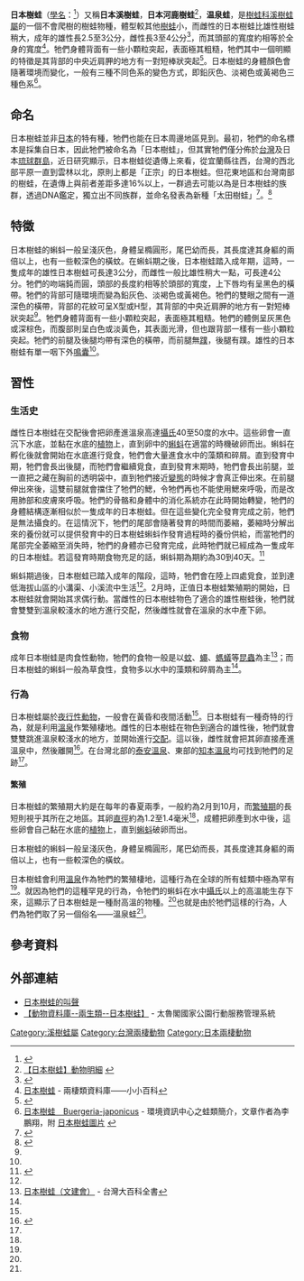{{NoteTA|1=LA|G1=Unit}}
{{speciesbox
| image = リュウキュウカジカガエル1.JPG
| status = LC | status_system = IUCN3.1
| status_ref = <ref name=IUCN>{{IUCN| id = 58783| taxon = ''Buergeria japonica''| assessor = Lue, Kuangyang| assessor2 = Chou, Wenhao| assessor3 = Kaneko, Yoshio| assessor4 = Matsui, Masafumi| last-assessor-amp = yes| assessment_year = 2004| version = 2012.1| accessdate = 17 August 2012}}</ref> 
| genus = Buergeria
| species = japonica
| authority = ({{tsl|en|Edward Hallowell (herpetologist)|愛德華·哈洛威爾 (爬蟲類學者)|Hallowell}}, 1861)
| synonyms = ''Ixalus japonicus'' <small>Hallowell, 1861</small>
}}
'''日本樹蛙'''（[[學名|學名]]：''{{lang|la|Buergeria japonica}}''<ref name="什麼是樹蛙">{{Cite web |url=http://www.froghome.idv.tw/html/class_1/rh_what.html |title=什麼是樹蛙 |access-date=2007-07-11 |archive-date=2014-01-14 |archive-url=https://web.archive.org/web/20140114022216/http://www.froghome.idv.tw/html/class_1/rh_what.html |dead-url=no }}</ref>）又稱'''日本溪樹蛙'''，'''日本河鹿樹蛙'''<ref name="animal_info">[http://animal.ymsnp.gov.tw/chinese/animal_info.asp?id=4&grpno=4 【日本樹蛙】動物明細] {{webarchive|url=https://web.archive.org/web/20071006121511/http://animal.ymsnp.gov.tw/chinese/animal_info.asp?id=4&grpno=4 |date=2007-10-06 }}</ref>，'''温泉蛙'''，是[[樹蛙科|樹蛙科]][[溪樹蛙屬|溪樹蛙屬]]的一個不會爬樹的樹蛙物種，體型較其他[[樹蛙|樹蛙]]小，而雌性的日本樹蛙比雄性樹蛙稍大，成年的雄性長2.5至3公分，雌性長3至4公分<ref name="buergeria_japonica">{{Cite web |url=http://www.froghome.idv.tw/html/class_1/buergeria_japonica.html |title=日本樹蛙　Buergeria japonica |access-date=2007-07-10 |archive-date=2018-09-30 |archive-url=https://web.archive.org/web/20180930230106/http://www.froghome.idv.tw/html/class_1/buergeria_japonica.html |dead-url=no }}</ref>，而其頭部的寬度約相等於全身的寬度<ref>[http://databook.fhk.gov.tw/amphibian/database/a0009.htm 日本樹蛙] {{webarchive|url=https://web.archive.org/web/20071010145640/http://databook.fhk.gov.tw/amphibian/database/a0009.htm |date=2007-10-10 }} - 兩棲類資料庫——小小百科</ref>。牠們身體背面有一些小顆粒突起，表面極其粗糙，牠們其中一個明顯的特徵是其背部的中央近肩胛的地方有一對短棒狀突起<ref name="a0009_content">{{Cite web |url=http://wagner.zo.ntu.edu.tw/multi-database/amph/a0009_content.htm |title=台灣野生動物多媒體資料庫——日本樹蛙 |access-date=2007-07-10 |archive-url=https://archive.is/20121221233448/http://wagner.zo.ntu.edu.tw/multi-database/amph/a0009_content.htm |archive-date=2012-12-21 |dead-url=yes }}</ref>。日本樹蛙的身體顏色會隨著環境而變化，一般有三種不同色系的變色方式，即鉛灰色、淡褐色或黃褐色三種色系<ref>[http://e-info.org.tw/topic/frog/Buergeria-japonicus/Buergeria-japonicus.htm 日本樹蛙　Buergeria-japonicus] {{Wayback|url=http://e-info.org.tw/topic/frog/Buergeria-japonicus/Buergeria-japonicus.htm |date=20160305003754 }} - 環境資訊中心之蛙類簡介，文章作者為李鵬翔，附 [http://e-info.org.tw/topic/frog/Buergeria-japonicus/Buergeria-japonica-1.jpg 日本樹蛙圖片] {{Wayback|url=http://e-info.org.tw/topic/frog/Buergeria-japonicus/Buergeria-japonica-1.jpg |date=20070927230600 }}</ref>。

==命名==
日本樹蛙並非[[日本|日本]]的特有種，牠們也能在日本周邊地區見到。最初，牠們的命名標本是採集自日本，因此牠們被命名為「日本樹蛙」，但其實牠們僅分佈於[[台灣|台灣]]及日本[[琉球群島|琉球群島]]，近日研究顯示，日本樹蛙從遺傳上來看，從宜蘭縣往西，台灣的西北部平原一直到雲林以北，原則上都是「正宗」的日本樹蛙。但花東地區和台灣南部的樹蛙，在遺傳上與前者差距多達16%以上，一群過去可能以為是日本樹蛙的族群，透過DNA鑑定，獨立出不同族群，並命名發表為新種「太田樹蛙」<ref name="青蛙小站電子報">{{cite web|url=http://paper.udn.com/udnpaper/POB0002/73804/web/|title=日本樹蛙|work=《青蛙小站電子報》第229期|author=李鵬翔|publisher=聯合線上公司|date=2005-03-24|archivedate=2007-05-03|archiveurl=https://archive.is/20070503011701/http://paper.udn.com/udnpaper/POB0002/73804/web/|deadurl=yes}}</ref>。<ref>{{cite web |author1=廖靜蕙 |title=我不是日本樹蛙」　以叫聲識新種 太田樹蛙報到 |url=https://e-info.org.tw/node/207405 |publisher=環境資訊中心 |access-date=2020-09-01 |archive-date=2019-09-14 |archive-url=https://web.archive.org/web/20190914235900/https://e-info.org.tw/node/207405 |dead-url=no }}</ref>

==特徵==
日本樹蛙的蝌蚪一般呈淺灰色，身體呈橢圓形，尾巴幼而長，其長度達其身軀的兩倍以上，也有一些較深色的橫蚊。在蝌蚪期之後，日本樹蛙踏入成年期，這時，一隻成年的雄性日本樹蛙可長達3公分，而雌性一般比雄性稍大一點，可長達4公分。牠們的吻端鈍而圓，頭部的長度約相等於頭部的寬度，上下唇均有呈黑色的橫帶。牠們的背部可隨環境而變為鉛灰色、淡褐色或黃褐色。牠們的雙眼之間有一道深色的橫帶，背部的花紋可呈X型或H型，其背部的中央近肩胛的地方有一對短棒狀突起<ref name="a0009_content"/>。牠們身體背面有一些小顆粒突起，表面極其粗糙。牠們的體側呈灰黑色或深棕色，而腹部則呈白色或淡黃色，其表面光滑，但也跟背部一樣有一些小顆粒突起。牠們的前腿及後腿均帶有深色的橫帶，而前腿無[[蹼|蹼]]，後腿有蹼。雄性的日本樹蛙有單一咽下外[[鳴囊|鳴囊]]<ref name="buergeria_japonica"/>。

==習性==
===生活史===
雌性日本樹蛙在交配後會把卵產進溫泉高達[[攝氏溫標|攝氏]]40至50度的水中。這些卵會一直沉下水底，並黏在水底的[[植物|植物]]上，直到卵中的[[蝌蚪|蝌蚪]]在適當的時機破卵而出。蝌蚪在孵化後就會開始在水底進行覓食，牠們會大量進食水中的藻類和碎屑。直到發育中期，牠們會長出後腿，而牠們會繼續覓食，直到發育末期時，牠們會長出前腿，並一直把之藏在胸前的透明袋中，直到牠們接近[[变态_(生物)|變態]]的時候才會真正伸出來。在前腿伸出來後，這雙前腿就會擋住了牠們的鰓，令牠們再也不能使用鰓來呼吸，而是改用肺部和皮膚來呼吸。牠們的骨骼和身體中的消化系統亦在此時開始轉變，牠們的身體結構逐漸相似於一隻成年的日本樹蛙。但在這些變化完全發育完成之前，牠們是無法攝食的。在這情況下，牠們的尾部會隨著發育的時間而萎縮，萎縮時分解出來的養份就可以提供發育中的日本樹蛙蝌蚪作發育過程時的養份供給，而當牠們的尾部完全萎縮至消失時，牠們的身體亦已發育完成，此時牠們就已經成為一隻成年的日本樹蛙。若這發育時期食物充足的話，蝌蚪期為期約為30到40天。<ref>{{Cite web |url=http://www.froghome.idv.tw/html/class_1/life_01.html |title=生活史及蝌蚪 |access-date=2007-07-11 |archive-date=2019-04-28 |archive-url=https://web.archive.org/web/20190428102046/http://www.froghome.idv.tw/html/class_1/life_01.html |dead-url=no }}</ref>

蝌蚪期過後，日本樹蛙已踏入成年的階段，這時，牠們會在陸上四處覓食，並到達低海拔山區的小溝渠、小溪流中生活<ref name="buergeria_japonica"/>。2月時，正值日本樹蛙繁殖期的開始，日本樹蛙就會開始其求偶行動。當雌性的日本樹蛙物色了適合的雄性樹蛙後，牠們就會雙雙到溫泉較淺水的地方進行交配，然後雌性就會在溫泉的水中產下卵。

===食物===
成年日本樹蛙是肉食性動物，牠們的食物一般是以[[蚊|蚊]]、[[蠅|蠅]]、[[螞蟻|螞蟻]]等[[昆蟲|昆蟲]]為主<ref>[http://www.taipedia.org.tw/index.php?title=%E6%97%A5%E6%9C%AC%E6%A8%B9%E8%9B%99%EF%BC%88%E6%96%87%E5%BB%BA%E6%9C%83%EF%BC%89 日本樹蛙（文建會）] {{webarchive|url=https://web.archive.org/web/20070927230719/http://www.taipedia.org.tw/index.php?title=%E6%97%A5%E6%9C%AC%E6%A8%B9%E8%9B%99%EF%BC%88%E6%96%87%E5%BB%BA%E6%9C%83%EF%BC%89 |date=2007-09-27 }} - 台灣大百科全書</ref>；而日本樹蛙的蝌蚪一般為草食性，食物多以水中的藻類和碎屑為主<ref name="animal_info"/>。

===行為===
日本樹蛙屬於[[夜行性動物|夜行性動物]]，一般會在黃昏和夜間活動<ref name="animal_info"/>。日本樹蛙有一種奇特的行為，就是利用[[溫泉|溫泉]]作繁殖棲地。雌性的日本樹蛙在物色到適合的雄性後，牠們就會雙雙跳進溫泉較淺水的地方，並開始進行[[交配|交配]]。這以後，雌性就會把其卵直接產進溫泉中，然後離開<ref name="story_f023">{{Cite web |url=http://www.froghome.idv.tw/html/class_2/story_f023.html |title=遲來的發聲－從前年訪日本樹蛙談起 |access-date=2007-07-10 |archive-date=2018-01-08 |archive-url=https://web.archive.org/web/20180108173911/http://www.froghome.idv.tw/html/class_2/story_f023.html |dead-url=no }}</ref>。在台灣北部的[[泰安溫泉|泰安溫泉]]、東部的[[知本溫泉|知本溫泉]]均可找到牠們的足跡<ref name="什麼是樹蛙"/>。

====繁殖====
日本樹蛙的繁殖期大約是在每年的春夏兩季，一般約為2月到10月，而[[繁殖期|繁殖期]]的長短則視乎其所在之地區。其卵[[直徑|直徑]]約為1.2至1.4毫米<ref name="buergeria_japonica"/>，成體把卵產到水中後，這些卵會自己黏在水底的[[植物|植物]]上，直到[[蝌蚪|蝌蚪]]破卵而出。

日本樹蛙的蝌蚪一般呈淺灰色，身體呈橢圓形，尾巴幼而長，其長度達其身軀的兩倍以上，也有一些較深色的橫蚊。

日本樹蛙會利用[[溫泉|溫泉]]作為牠們的繁殖棲地，這種行為在全球的所有蛙類中極為罕有<ref name="story_f023"/>。就因為牠們的這種罕見的行為，令牠們的蝌蚪在水中[[攝氏溫標|攝氏]]{{convert|41|C}}以上的高溫能生存下來，這顯示了日本樹蛙是一種耐高溫的物種。<ref name="story_f023"/>也就是由於牠們這樣的行為，人們為牠們取了另一個俗名——溫泉蛙<ref name="青蛙小站電子報"/>。

==參考資料==
{{Reflist}}

==外部連結==
*[https://archive.is/20121221233448/http://wagner.zo.ntu.edu.tw/multi-database/amph/a0009_content.htm 日本樹蛙的叫聲]
*[https://web.archive.org/web/20070519210831/http://km.taroko.gov.tw/amph.asp?amph_id=A0009 【動物資料庫--兩生類--日本樹蛙】] - 太魯閣國家公園行動服務管理系統

{{Taxonbar}}

[[Category:溪樹蛙屬|Category:溪樹蛙屬]]
[[Category:台灣兩棲動物|Category:台灣兩棲動物]]
[[Category:日本兩棲動物|Category:日本兩棲動物]]